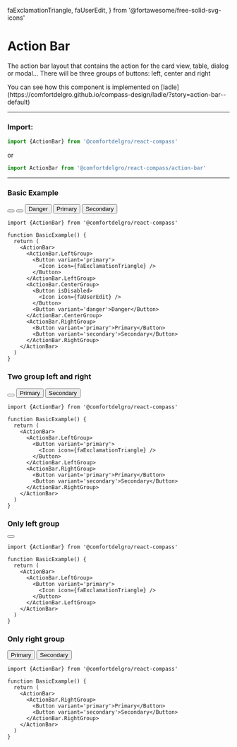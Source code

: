   faExclamationTriangle,
  faUserEdit,
} from '@fortawesome/free-solid-svg-icons'

# Action Bar

The action bar layout that contains the action for the card view, table, dialog or modal... There will be three groups of buttons: left, center and right

<Callout>
  You can see how this component is implemented on
  [ladle](https://comfortdelgro.github.io/compass-design/ladle/?story=action-bar--default)
</Callout>

---

### Import:

```js
import {ActionBar} from '@comfortdelgro/react-compass'
```

or

```js
import ActionBar from '@comfortdelgro/react-compass/action-bar'
```

---

### Basic Example

<ComponentDisplay>
  <ActionBar>
    <ActionBar.LeftGroup>
      <Button variant='primary'>
        <Icon icon={faExclamationTriangle} />
      </Button>
    </ActionBar.LeftGroup>
    <ActionBar.CenterGroup>
      <Button isDisabled>
        <Icon icon={faUserEdit} />
      </Button>
      <Button variant='danger'>Danger</Button>
    </ActionBar.CenterGroup>
    <ActionBar.RightGroup>
      <Button variant='primary'>Primary</Button>
      <Button variant='secondary'>Secondary</Button>
    </ActionBar.RightGroup>
  </ActionBar>
</ComponentDisplay>

```tsx {22}
import {ActionBar} from '@comfortdelgro/react-compass'

function BasicExample() {
  return (
    <ActionBar>
      <ActionBar.LeftGroup>
        <Button variant='primary'>
          <Icon icon={faExclamationTriangle} />
        </Button>
      </ActionBar.LeftGroup>
      <ActionBar.CenterGroup>
        <Button isDisabled>
          <Icon icon={faUserEdit} />
        </Button>
        <Button variant='danger'>Danger</Button>
      </ActionBar.CenterGroup>
      <ActionBar.RightGroup>
        <Button variant='primary'>Primary</Button>
        <Button variant='secondary'>Secondary</Button>
      </ActionBar.RightGroup>
    </ActionBar>
  )
}
```

### Two group left and right

<ComponentDisplay>
  <ActionBar>
    <ActionBar.LeftGroup>
      <Button variant='primary'>
        <Icon icon={faExclamationTriangle} />
      </Button>
    </ActionBar.LeftGroup>
    <ActionBar.RightGroup>
      <Button variant='primary'>Primary</Button>
      <Button variant='secondary'>Secondary</Button>
    </ActionBar.RightGroup>
  </ActionBar>
</ComponentDisplay>

```tsx {22}
import {ActionBar} from '@comfortdelgro/react-compass'

function BasicExample() {
  return (
    <ActionBar>
      <ActionBar.LeftGroup>
        <Button variant='primary'>
          <Icon icon={faExclamationTriangle} />
        </Button>
      </ActionBar.LeftGroup>
      <ActionBar.RightGroup>
        <Button variant='primary'>Primary</Button>
        <Button variant='secondary'>Secondary</Button>
      </ActionBar.RightGroup>
    </ActionBar>
  )
}
```

### Only left group

<ComponentDisplay>
  <ActionBar>
    <ActionBar.LeftGroup>
      <Button variant='primary'>
        <Icon icon={faExclamationTriangle} />
      </Button>
    </ActionBar.LeftGroup>
  </ActionBar>
</ComponentDisplay>

```tsx {22}
import {ActionBar} from '@comfortdelgro/react-compass'

function BasicExample() {
  return (
    <ActionBar>
      <ActionBar.LeftGroup>
        <Button variant='primary'>
          <Icon icon={faExclamationTriangle} />
        </Button>
      </ActionBar.LeftGroup>
    </ActionBar>
  )
}
```

### Only right group

<ComponentDisplay>
  <ActionBar>
    <ActionBar.RightGroup>
      <Button variant='primary'>Primary</Button>
      <Button variant='secondary'>Secondary</Button>
    </ActionBar.RightGroup>
  </ActionBar>
</ComponentDisplay>

```tsx {22}
import {ActionBar} from '@comfortdelgro/react-compass'

function BasicExample() {
  return (
    <ActionBar>
      <ActionBar.RightGroup>
        <Button variant='primary'>Primary</Button>
        <Button variant='secondary'>Secondary</Button>
      </ActionBar.RightGroup>
    </ActionBar>
  )
}
```
